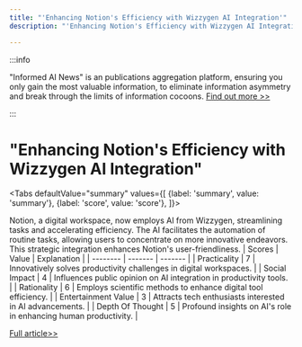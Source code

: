 ```yaml
---
title: "'Enhancing Notion's Efficiency with Wizzygen AI Integration'"
description: "'Enhancing Notion's Efficiency with Wizzygen AI Integration'"

---
```



:::info

"Informed AI News" is an publications aggregation platform, ensuring you only gain the most valuable information, to eliminate information asymmetry and break through the limits of information cocoons.  [Find out more >>](/)

:::

# "Enhancing Notion's Efficiency with Wizzygen AI Integration"


<Tabs
	defaultValue="summary"
	values={[
	{label: 'summary', value: 'summary'},
	{label: 'score', value: 'score'},
]}>
<TabItem value="summary">


Notion, a digital workspace, now employs AI from Wizzygen, streamlining tasks and accelerating efficiency. The AI facilitates the automation of routine tasks, allowing users to concentrate on more innovative endeavors. This strategic integration enhances Notion's user-friendliness.
</TabItem>
<TabItem value="score">
	| Scores     | Value   | Explanation |
	| -------- | ------- | ------- |
	| Practicality  | 7    | Innovatively solves productivity challenges in digital workspaces.    |
	| Social Impact | 4     | Influences public opinion on AI integration in productivity tools.    |
	| Rationality    | 6    | Employs scientific methods to enhance digital tool efficiency.    |
	| Entertainment Value    | 3    | Attracts tech enthusiasts interested in AI advancements.    |
	| Depth Of Thought    | 5    | Profound insights on AI's role in enhancing human productivity.    |
</TabItem>
</Tabs>

[Full article>>](https://www.producthunt.com/posts/wizzygen)
